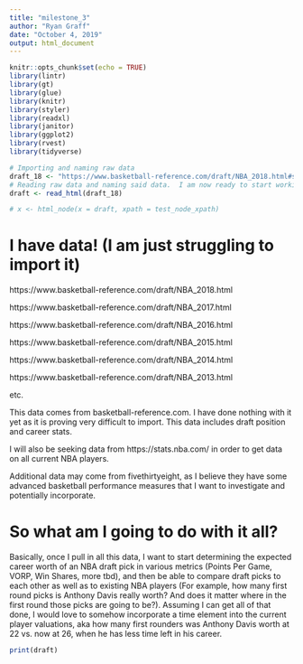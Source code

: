 ```yaml
---
title: "milestone_3"
author: "Ryan Graff"
date: "October 4, 2019"
output: html_document
---
```


```r
knitr::opts_chunk$set(echo = TRUE)
library(lintr)
library(gt)
library(glue)
library(knitr)
library(styler)
library(readxl)
library(janitor)
library(ggplot2)
library(rvest)
library(tidyverse)
```

```r
# Importing and naming raw data
draft_18 <- "https://www.basketball-reference.com/draft/NBA_2018.html#stats::none"
# Reading raw data and naming said data.  I am now ready to start working with the data
draft <- read_html(draft_18)

# x <- html_node(x = draft, xpath = test_node_xpath)
```

# I have data! (I am just struggling to import it)

https://www.basketball-reference.com/draft/NBA_2018.html

https://www.basketball-reference.com/draft/NBA_2017.html

https://www.basketball-reference.com/draft/NBA_2016.html

https://www.basketball-reference.com/draft/NBA_2015.html

https://www.basketball-reference.com/draft/NBA_2014.html

https://www.basketball-reference.com/draft/NBA_2013.html

etc.

This data comes from basketball-reference.com.  I have done nothing with it yet as it is proving very difficult to import.  This data includes draft position and career stats.

I will also be seeking data from https://stats.nba.com/ in order to get data on all current NBA players.

Additional data may come from fivethirtyeight, as I believe they have some advanced basketball performance measures that I want to investigate and potentially incorporate.



# So what am I going to do with it all?

Basically, once I pull in all this data, I want to start determining the expected career worth of an NBA draft pick in various metrics (Points Per Game, VORP, Win Shares, more tbd), and then be able to compare draft picks to each other as well as to existing NBA players (For example, how many first round picks is Anthony Davis really worth? And does it matter where in the first round those picks are going to be?).  Assuming I can get all of that done, I would love to somehow incorporate a time element into the current player valuations, aka how many first rounders was Anthony Davis worth at 22 vs. now at 26, when he has less time left in his career. 



```r
print(draft)
```


